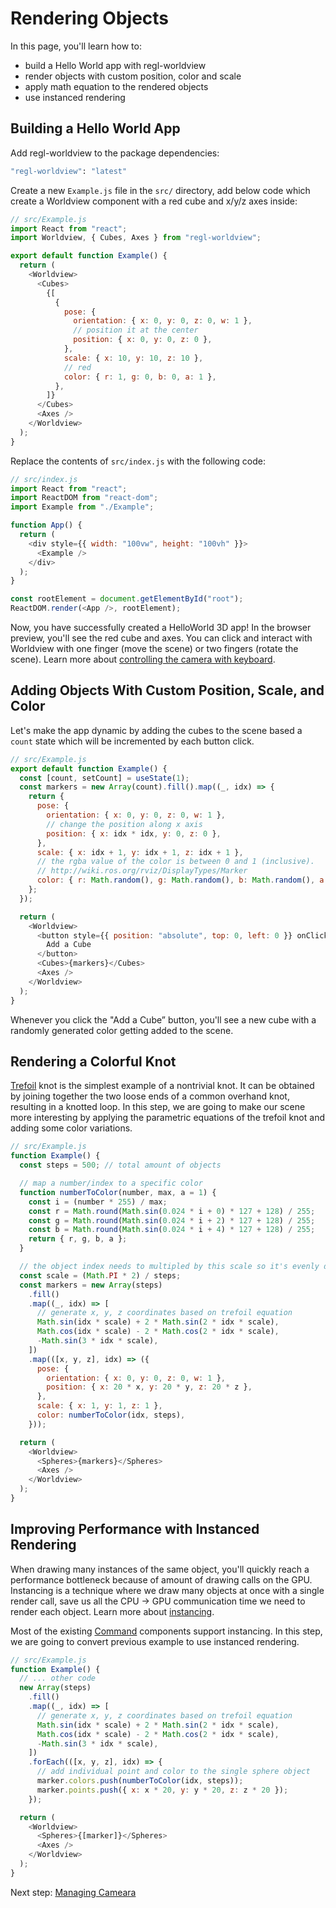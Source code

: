 
# Rendering Objects

In this page, you'll learn how to:

- build a Hello World app with regl-worldview
- render objects with custom position, color and scale
- apply math equation to the rendered objects
- use instanced rendering

## Building a Hello World App

Add regl-worldview to the package dependencies:

```bash
"regl-worldview": "latest"
```

Create a new `Example.js` file in the `src/` directory, add below code which create a Worldview component with a red cube and x/y/z axes inside:

```js
// src/Example.js
import React from "react";
import Worldview, { Cubes, Axes } from "regl-worldview";

export default function Example() {
  return (
    <Worldview>
      <Cubes>
        {[
          {
            pose: {
              orientation: { x: 0, y: 0, z: 0, w: 1 },
              // position it at the center
              position: { x: 0, y: 0, z: 0 },
            },
            scale: { x: 10, y: 10, z: 10 },
            // red
            color: { r: 1, g: 0, b: 0, a: 1 },
          },
        ]}
      </Cubes>
      <Axes />
    </Worldview>
  );
}
```

Replace the contents of `src/index.js` with the following code:

```js
// src/index.js
import React from "react";
import ReactDOM from "react-dom";
import Example from "./Example";

function App() {
  return (
    <div style={{ width: "100vw", height: "100vh" }}>
      <Example />
    </div>
  );
}

const rootElement = document.getElementById("root");
ReactDOM.render(<App />, rootElement);
```

Now, you have successfully created a HelloWorld 3D app! In the browser preview, you'll see the red cube and axes. You can click and interact with Worldview with one finger (move the scene) or two fingers (rotate the scene). Learn more about [controlling the camera with keyboard](#/docs/api/worldview).

<CodeSandboxEmbed src="https://codesandbox.io/s/j7vo7yz3py" />

## Adding Objects With Custom Position, Scale, and Color

Let's make the app dynamic by adding the cubes to the scene based a `count` state which will be incremented by each button click.

```js
// src/Example.js
export default function Example() {
  const [count, setCount] = useState(1);
  const markers = new Array(count).fill().map((_, idx) => {
    return {
      pose: {
        orientation: { x: 0, y: 0, z: 0, w: 1 },
        // change the position along x axis
        position: { x: idx * idx, y: 0, z: 0 },
      },
      scale: { x: idx + 1, y: idx + 1, z: idx + 1 },
      // the rgba value of the color is between 0 and 1 (inclusive).
      // http://wiki.ros.org/rviz/DisplayTypes/Marker
      color: { r: Math.random(), g: Math.random(), b: Math.random(), a: 1 },
    };
  });

  return (
    <Worldview>
      <button style={{ position: "absolute", top: 0, left: 0 }} onClick={() => setCount(count + 1)}>
        Add a Cube
      </button>
      <Cubes>{markers}</Cubes>
      <Axes />
    </Worldview>
  );
}
```

Whenever you click the "Add a Cube” button, you'll see a new cube with a randomly generated color getting added to the scene.

<CodeSandboxEmbed src="https://codesandbox.io/s/lxzrxqlpym" />

## Rendering a Colorful Knot

[Trefoil](https://en.wikipedia.org/wiki/Trefoil_knot) knot is the simplest example of a nontrivial knot. It can be obtained by joining together the two loose ends of a common overhand knot, resulting in a knotted loop. In this step, we are going to make our scene more interesting by applying the parametric equations of the trefoil knot and adding some color variations.

```js
// src/Example.js
function Example() {
  const steps = 500; // total amount of objects

  // map a number/index to a specific color
  function numberToColor(number, max, a = 1) {
    const i = (number * 255) / max;
    const r = Math.round(Math.sin(0.024 * i + 0) * 127 + 128) / 255;
    const g = Math.round(Math.sin(0.024 * i + 2) * 127 + 128) / 255;
    const b = Math.round(Math.sin(0.024 * i + 4) * 127 + 128) / 255;
    return { r, g, b, a };
  }

  // the object index needs to multipled by this scale so it's evenly distributed in the space
  const scale = (Math.PI * 2) / steps;
  const markers = new Array(steps)
    .fill()
    .map((_, idx) => [
      // generate x, y, z coordinates based on trefoil equation
      Math.sin(idx * scale) + 2 * Math.sin(2 * idx * scale),
      Math.cos(idx * scale) - 2 * Math.cos(2 * idx * scale),
      -Math.sin(3 * idx * scale),
    ])
    .map(([x, y, z], idx) => ({
      pose: {
        orientation: { x: 0, y: 0, z: 0, w: 1 },
        position: { x: 20 * x, y: 20 * y, z: 20 * z },
      },
      scale: { x: 1, y: 1, z: 1 },
      color: numberToColor(idx, steps),
    }));

  return (
    <Worldview>
      <Spheres>{markers}</Spheres>
      <Axes />
    </Worldview>
  );
}
```

<CodeSandboxEmbed src="https://codesandbox.io/s/2x26ov87j0" />

## Improving Performance with Instanced Rendering

When drawing many instances of the same object, you'll quickly reach a performance bottleneck because of amount of drawing calls on the GPU. Instancing is a technique where we draw many objects at once with a single render call, save us all the CPU -> GPU communication time we need to render each object. Learn more about [instancing](https://learnopengl.com/Advanced-OpenGL/Instancing).

Most of the existing [Command](#/docs/api/command) components support instancing. In this step, we are going to convert previous example to use instanced rendering.

```js
// src/Example.js
function Example() {
  // ... other code
  new Array(steps)
    .fill()
    .map((_, idx) => [
      // generate x, y, z coordinates based on trefoil equation
      Math.sin(idx * scale) + 2 * Math.sin(2 * idx * scale),
      Math.cos(idx * scale) - 2 * Math.cos(2 * idx * scale),
      -Math.sin(3 * idx * scale),
    ])
    .forEach(([x, y, z], idx) => {
      // add individual point and color to the single sphere object
      marker.colors.push(numberToColor(idx, steps));
      marker.points.push({ x: x * 20, y: y * 20, z: z * 20 });
    });

  return (
    <Worldview>
      <Spheres>{[marker]}</Spheres>
      <Axes />
    </Worldview>
  );
}
```

<CodeSandboxEmbed src="https://codesandbox.io/s/jl9qv2mjyy" />

Next step: [Managing Cameara](#/docs/tutorial/managing-camera)
